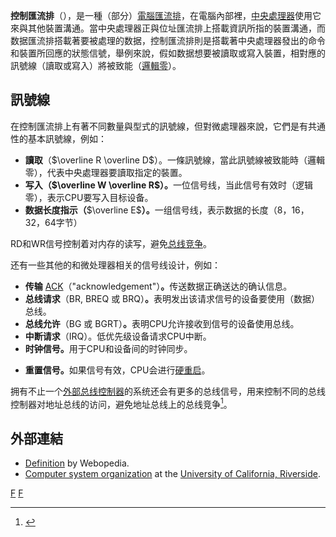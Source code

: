 {{Expand language|1=en|time=2020-08-18T10:16:09+00:00}}
<!-- Deleted image removed: [[File:Dimensia_control.JPG|thumb]]]] -->
'''控制匯流排'''（{{lang-en|'''Control Bus'''}}），是一種（部分）[[匯流排|電腦匯流排]]，在電腦內部裡，[[中央處理器|中央處理器]]使用它來與其他裝置溝通。當中央處理器正與位址匯流排上搭載資訊所指的裝置溝通，而数据匯流排搭載著要被處理的数据，控制匯流排則是搭載著中央處理器發出的命令和裝置所回應的狀態信號，舉例來說，假如数据想要被讀取或寫入裝置，相對應的訊號線（讀取或寫入）將被致能（[[布林值函數|邏輯零]]）。

== 訊號線 ==
在控制匯流排上有著不同數量與型式的訊號線，但對微處理器來說，它們是有共通性的基本訊號線，例如：
* '''讀取'''（<math>\overline R \overline D</math>）。一條訊號線，當此訊號線被致能時（邏輯零），代表中央處理器要讀取指定的裝置。
* '''写入（<math>\overline W \overline R</math>）。'''一位信号线，当此信号有效时（逻辑零），表示CPU要写入目标设备。
* '''数据长度指示（'''<math>\overline E</math>'''）。'''一组信号线，表示数据的长度（8，16，32，64字节）
RD和WR信号控制着对内存的读写，避免[[总线竞争|总线竞争]]。

还有一些其他的和微处理器相关的信号线设计，例如：

* '''传输''' [[ACK字元|ACK]]（"acknowledgement"）'''。'''传送数据正确送达的确认信息。
* '''总线请求'''（BR, BREQ 或 BRQ）'''。'''表明发出该请求信号的设备要使用（数据）总线。
* '''总线允许'''（BG 或 BGRT）'''。'''表明CPU允许接收到信号的设备使用总线。
* '''中断请求'''（IRQ）。低优先级设备请求CPU中断。
* '''时钟信号。'''用于CPU和设备间的时钟同步。

* '''重置信号。'''如果信号有效，CPU会进行[[硬重启|硬重启]]。
拥有不止一个[[外部总线控制器|外部总线控制器]]的系统还会有更多的总线信号，用来控制不同的总线控制器对地址总线的访问，避免地址总线上的总线竞争<ref>{{Cite book|edition=Fourth edition|chapter=Practical electronics handbook|url=https://www.worldcat.org/oclc/881847749|date=1994|location=Oxford|isbn=978-1-4832-9392-9|oclc=881847749|first=Ian Robertson|last=Sinclair}}</ref>。

==外部連結==
*[http://www.webopedia.com/TERM/C/control_bus.html Definition] {{Wayback|url=http://www.webopedia.com/TERM/C/control_bus.html |date=20190528084137 }} by Webopedia.
*[https://web.archive.org/web/20050420070028/http://webster.cs.ucr.edu/AoA/Windows/HTML/SystemOrganization.html Computer system organization] at the [[加利福尼亞大學河濱分校|University of California, Riverside]].

{{compu-stub}}

{{Computer-bus}}
[[Category:计算机总线|F]]
[[Category:主板|F]]